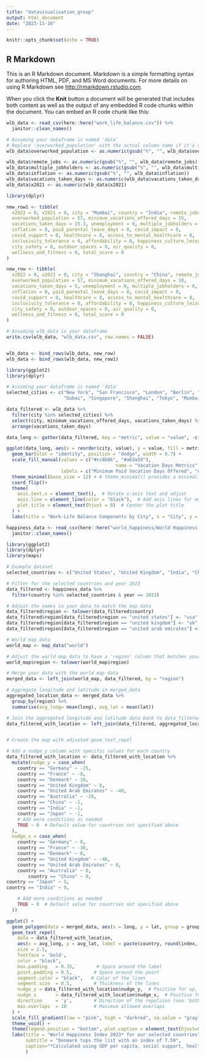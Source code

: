 ```yaml
---
title: "datavisualisation_group"
output: html_document
date: "2023-11-16"
---
```


```r
knitr::opts_chunk$set(echo = TRUE)
```

## R Markdown

This is an R Markdown document. Markdown is a simple formatting syntax for authoring HTML, PDF, and MS Word documents. For more details on using R Markdown see <http://rmarkdown.rstudio.com>.

When you click the **Knit** button a document will be generated that includes both content as well as the output of any embedded R code chunks within the document. You can embed an R code chunk like this:


```r
wlb_data <- read_csv(here::here("work_life_balance.csv")) %>% 
  janitor::clean_names()
```
```r
# Assuming your dataframe is named 'data'
# Replace 'overworked_population' with the actual column name if it's different
wlb_data$overworked_population <- as.numeric(gsub("%", "", wlb_data$overworked_population))

wlb_data$remote_jobs <- as.numeric(gsub("%", "", wlb_data$remote_jobs))
wlb_data$multiple_jobholders <- as.numeric(gsub("%", "", wlb_data$multiple_jobholders))
wlb_data$inflation <- as.numeric(gsub("%", "", wlb_data$inflation))
wlb_data$vacations_taken_days <- as.numeric(wlb_data$vacations_taken_days)
wlb_data$x2021 <- as.numeric(wlb_data$x2021)

```

```r
library(dplyr)

new_row1 <- tibble(
  x2022 = 0, x2021 = 0, city = "Mumbai", country = "India", remote_jobs = 19.2, 
  overworked_population = 57, minimum_vacations_offered_days = 15, 
  vacations_taken_days = 15.3, unemployment = 0, multiple_jobholders = 0, 
  inflation = 0, paid_parental_leave_days = 0, covid_impact = 0, 
  covid_support = 0, healthcare = 0, access_to_mental_healthcare = 0, 
  inclusivity_tolerance = 0, affordability = 0, happiness_culture_leisure = 0, 
  city_safety = 0, outdoor_spaces = 0, air_quality = 0, 
  wellness_and_fitness = 0, total_score = 0
)

new_row <- tibble(
  x2022 = 0, x2021 = 0, city = "Shanghai", country = "China", remote_jobs = 19.2, 
  overworked_population = 57, minimum_vacations_offered_days = 10, 
  vacations_taken_days = 5, unemployment = 0, multiple_jobholders = 0, 
  inflation = 0, paid_parental_leave_days = 0, covid_impact = 0, 
  covid_support = 0, healthcare = 0, access_to_mental_healthcare = 0, 
  inclusivity_tolerance = 0, affordability = 0, happiness_culture_leisure = 0, 
  city_safety = 0, outdoor_spaces = 0, air_quality = 0, 
  wellness_and_fitness = 0, total_score = 0
)

# Assuming wlb_data is your dataframe
write.csv(wlb_data, "wlb_data.csv", row.names = FALSE)


wlb_data <- bind_rows(wlb_data, new_row)
wlb_data <- bind_rows(wlb_data, new_row1)

```

```r
library(ggplot2)
library(dplyr)

# Assuming your dataframe is named 'data'
selected_cities <- c("New York", "San Francisco", "London", "Berlin", "Paris", "Copenhagen", 
                     "Dubai", "Singapore", "Shanghai", "Tokyo", "Mumbai", "Sydney", "Shanghai")

data_filtered <- wlb_data %>% 
  filter(city %in% selected_cities) %>%
  select(city, minimum_vacations_offered_days, vacations_taken_days) %>% 
  arrange(vacations_taken_days)

data_long <- gather(data_filtered, key = "metric", value = "value", -city)

ggplot(data_long, aes(x = reorder(city, value), y = value, fill = metric)) +
  geom_bar(stat = "identity", position = "dodge", width = 0.7) +
  scale_fill_manual(values = c("#cc8b86", "#a63a50"), 
                                        name = "Vacation Days Metrics",  # Here we set the legend title
                    labels = c("Minimum Paid Vacation Days Offered", "Average Vacation Days Taken")) +  # Adjust colors as needed based on your metric
  theme_minimal(base_size = 12) + # theme_minimal() provides a minimalistic theme with a white background
  coord_flip()+
  theme(
    axis.text.x = element_text(),  # Rotate x-axis text and adjust
    axis.line = element_line(color = "black"),  # Add axis lines for more definition
    plot.title = element_text(hjust = 0)  # Center the plot title
  ) +
  labs(title = "Work-Life Balance Components by City", x = "City", y = "Number of Days")


```

```r
happiness_data <- read_csv(here::here("world_happiness/World Happiness Index by Reports 2013-2023 no nulls.csv")) %>% 
  janitor::clean_names()
```

```r
library(ggplot2)
library(dplyr)
library(maps)

# Example dataset
selected_countries <- c("United States", "United Kingdom", "India", "China", "Germany", "Denmark", "United Arab Emirates", "France", "Japan", "Australia", "Singapore")

# Filter for the selected countries and year 2023
data_filtered <- happiness_data %>%
  filter(country %in% selected_countries & year == 2023) 

# Adjust the names in your data to match the map data
data_filtered$region <- tolower(data_filtered$country)
data_filtered$region[data_filtered$region == "united states"] <- "usa"
data_filtered$region[data_filtered$region == "united kingdom"] <- "uk"
data_filtered$region[data_filtered$region == "united arab emirates"] <- "united arab emirates"

# World map data
world_map <- map_data("world")

# Adjust the world map data to have a 'region' column that matches your data
world_map$region <- tolower(world_map$region)

# Merge your data with the world map data
merged_data <- left_join(world_map, data_filtered, by = "region")

# Aggregate longitude and latitude in merged_data
aggregated_location_data <- merged_data %>%
  group_by(region) %>% 
  summarise(avg_long= mean(long), avg_lat = mean(lat))

# Join the aggregated longitude and latitude data back to data_filtered
data_filtered_with_location <- left_join(data_filtered, aggregated_location_data, by = "region")



```

```r
# Create the map with adjusted geom_text_repel

# Add a nudge_y column with specific values for each country
data_filtered_with_location <- data_filtered_with_location %>%
  mutate(nudge_y = case_when(
    country == "Germany" ~ -25,
    country == "France" ~ -8,
    country == "Denmark" ~ 10,
    country == "United Kingdom" ~ 0,
    country == "United Arab Emirates" ~ -40,
    country == "Australia" ~ -20,
    country == "China" ~ -1,
    country == "India" ~ -1,
    country == "Japan" ~ -1,
    # Add more conditions as needed
    TRUE ~ 0  # Default value for countries not specified above
  ),
  nudge_x = case_when(
    country == "Germany" ~ 0,
    country == "France" ~ -30,
    country == "Denmark" ~ 0,
    country == "United Kingdom" ~ -40,
    country == "United Arab Emirates" ~ 0,
    country == "Australia" ~ 0,
        country == "China" ~ 0,
country == "Japan" ~ 5,
country == "India" ~ 0,

    # Add more conditions as needed
    TRUE ~ 0  # Default value for countries not specified above
  ))

ggplot() +
  geom_polygon(data = merged_data, aes(x = long, y = lat, group = group, fill = index), color = "white") +
  geom_text_repel(
    data = data_filtered_with_location,
    aes(x = avg_long, y = avg_lat, label = paste(country, round(index, 2))),
    size = 2.5,
    fontface = 'bold',
    color = "black",
    box.padding   = 0.35,        # Space around the label
    point.padding = 0.5,        # Space around the point
    segment.color = "black",   # Color of the lines
    segment.size  = 0.5,        # Thickness of the lines
    nudge_y = data_filtered_with_location$nudge_y,  # Positive for up, negative for down
    nudge_x       = data_filtered_with_location$nudge_x,  # Positive for up, negative for down         # Horizontal adjustment from the point
    direction     = 'y',        # Direction of the repulsion (use 'both' for x and y)
    max.overlaps  = 10          # Maximum allowed overlaps
  ) +
  scale_fill_gradient(low = "pink", high = "darkred", na.value = "gray70", name = "Happiness Index") +
  theme_void() +
  theme(legend.position = "bottom", plot.caption = element_text(hjust=0)) +
  labs(title = "World Happiness Index 2023* for our selected countries",
       subtitle = "Denmark tops the list with an index of 7.59",
       caption="*Calculated using GDP per capita, social support, healthy life expectancy, freedom, generosity, and corruption"
       )
```


